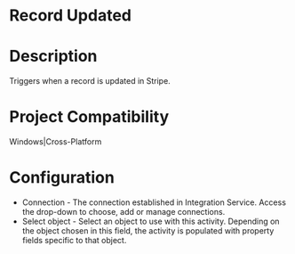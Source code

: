 ﻿# Record Updated

# Description

Triggers when a record is updated in Stripe.

# Project Compatibility

Windows|Cross-Platform

# Configuration

* Connection - The connection established in Integration Service. Access the drop-down to choose, add or manage connections.
* Select object - Select an object to use with this activity. Depending on the object chosen in this field, the activity is populated with property fields specific to that object.

